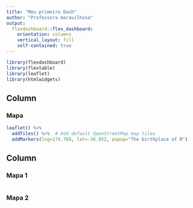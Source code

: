 ```yaml
---
title: "Meu primeiro Dash"
author: "Professora maravilhosa"
output: 
  flexdashboard::flex_dashboard:
    orientation: columns
    vertical_layout: fill
    self-contained: true
---
```


```r
library(flexdashboard)
library(flextable)
library(leaflet)
library(htmlwidgets)
```

Column {data-width=650}
-----------------------------------------------------------------------

### Mapa

```r
leaflet() %>%
  addTiles() %>%  # Add default OpenStreetMap map tiles
  addMarkers(lng=174.768, lat=-36.852, popup="The birthplace of R")

```

Column {data-width=350}
-----------------------------------------------------------------------

### Mapa 1

```r

```

### Mapa 2

```r

```

